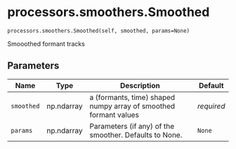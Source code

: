# processors.smoothers.Smoothed { #fasttrackpy.processors.smoothers.Smoothed }

`processors.smoothers.Smoothed(self, smoothed, params=None)`

Smooothed formant tracks

## Parameters

| Name       | Type       | Description                                                       | Default    |
|------------|------------|-------------------------------------------------------------------|------------|
| `smoothed` | np.ndarray | a (formants, time) shaped numpy array of  smoothed formant values | _required_ |
| `params`   | np.ndarray | Parameters (if any) of the smoother.  Defaults to None.           | `None`     |